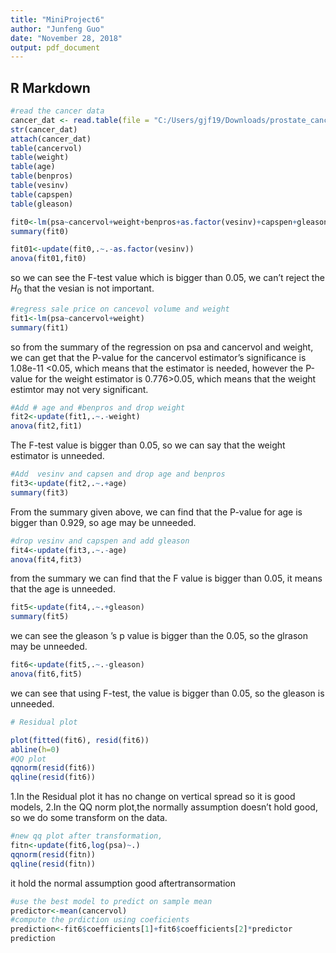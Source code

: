 ---
title: "MiniProject6"
author: "Junfeng Guo"
date: "November 28, 2018"
output: pdf_document
---


## R Markdown
```{r question1}
#read the cancer data
cancer_dat <- read.table(file = "C:/Users/gjf19/Downloads/prostate_cancer(1).csv", sep = ",", header = T)
str(cancer_dat)
attach(cancer_dat)
table(cancervol)
table(weight)
table(age)
table(benpros)
table(vesinv)
table(capspen)
table(gleason)

```

```{r questionq}
fit0<-lm(psa~cancervol+weight+benpros+as.factor(vesinv)+capspen+gleason)
summary(fit0)
```

```{r b1}
fit01<-update(fit0,.~.-as.factor(vesinv))
anova(fit01,fit0)
```
so we can see the F-test value which is bigger than 0.05, we can't reject the $H_{0}$ that the vesian is not important.
```{r question1b}
#regress sale price on cancevol volume and weight
fit1<-lm(psa~cancervol+weight)
summary(fit1)
```
so from the summary of the regression on psa and cancervol and weight, we can get that the P-value for the cancervol estimator's significance is 1.08e-11 <0.05, which means that the estimator is needed, however the P-value for the weight estimator is 0.776>0.05, which means that the weight estimtor may not very significant.

```{r question1c}
#Add # age and #benpros and drop weight
fit2<-update(fit1,.~.-weight)
anova(fit2,fit1)
```
The F-test value is bigger than 0.05, so we can say that the weight estimator is unneeded.
```{r question2}
#Add  vesinv and capsen and drop age and benpros
fit3<-update(fit2,.~.+age)
summary(fit3)
```
From the summary given above, we can find that the P-value for age is bigger  than 0.929, so age may be unneeded.
```{r question3}
#drop vesinv and capspen and add gleason
fit4<-update(fit3,.~.-age)
anova(fit4,fit3)
```
from the summary we can find that the F value is bigger than 0.05, it means that the age is unneeded.
```{r question4}
fit5<-update(fit4,.~.+gleason)
summary(fit5)
```
we can see the gleason 's p value is bigger than the 0.05, so the glrason may be unneeded.
```{r l}
fit6<-update(fit5,.~.-gleason)
anova(fit6,fit5)
```
we can see that using F-test, the value is bigger than 0.05, so the gleason is unneeded.
```{r question1d}
# Residual plot

plot(fitted(fit6), resid(fit6))
abline(h=0)
#QQ plot
qqnorm(resid(fit6))
qqline(resid(fit6))
```
1.In the Residual plot it has no change on vertical spread so it is good models,
2.In the QQ norm plot,the normally assumption doesn't hold good, so we do some transform on the data.
```{r questionn}
#new qq plot after transformation,
fitn<-update(fit6,log(psa)~.)
qqnorm(resid(fitn))
qqline(resid(fitn))
```
it hold the normal assumption good aftertransormation
```{r test}
#use the best model to predict on sample mean
predictor<-mean(cancervol)
#compute the prdiction using coeficients
prediction<-fit6$coefficients[1]+fit6$coefficients[2]*predictor
prediction
```
